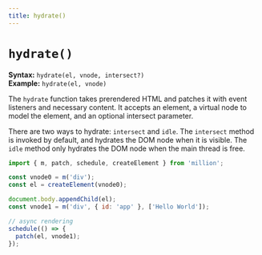 ```yaml
---
title: hydrate()
---
```


# `hydrate()`

**Syntax:** `hydrate(el, vnode, intersect?)`\
**Example:** `hydrate(el, vnode)`

The `hydrate` function takes prerendered HTML and patches it with event listeners and necessary content. It accepts an element, a virtual node to model the element, and an optional intersect parameter.

There are two ways to hydrate: `intersect` and `idle`. The `intersect` method is invoked by default, and hydrates the DOM node when it is visible. The `idle` method only hydrates the DOM node when the main thread is free.

```js
import { m, patch, schedule, createElement } from 'million';

const vnode0 = m('div');
const el = createElement(vnode0);

document.body.appendChild(el);
const vnode1 = m('div', { id: 'app' }, ['Hello World']);

// async rendering
schedule(() => {
  patch(el, vnode1);
});
```
